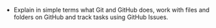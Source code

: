 -   Explain in simple terms what Git and GitHub does, work with files
    and folders on GitHub and track tasks using GitHub Issues.
